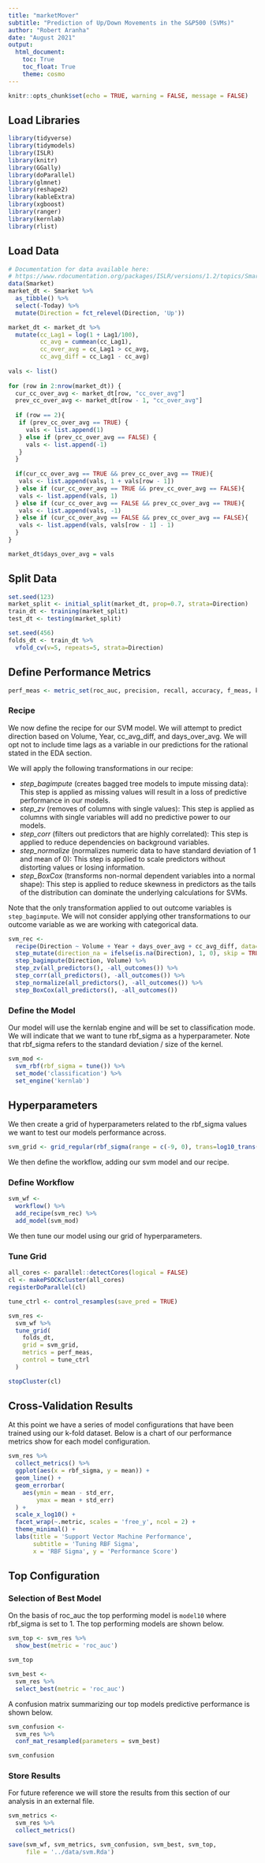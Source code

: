 ```yaml
---
title: "marketMover"
subtitle: "Prediction of Up/Down Movements in the S&P500 (SVMs)"
author: "Robert Aranha"
date: "August 2021"
output: 
  html_document:
    toc: True
    toc_float: True
    theme: cosmo
---
```


```r
knitr::opts_chunk$set(echo = TRUE, warning = FALSE, message = FALSE)
```

## Load Libraries

```r
library(tidyverse)
library(tidymodels)
library(ISLR)
library(knitr)
library(GGally)
library(doParallel)
library(glmnet)
library(reshape2)
library(kableExtra)
library(xgboost)
library(ranger)
library(kernlab)
library(rlist)
```

## Load Data

```r
# Documentation for data available here:
# https://www.rdocumentation.org/packages/ISLR/versions/1.2/topics/Smarket
data(Smarket)
market_dt <- Smarket %>%
  as_tibble() %>%
  select(-Today) %>%
  mutate(Direction = fct_relevel(Direction, 'Up'))

market_dt <- market_dt %>%
  mutate(cc_Lag1 = log(1 + Lag1/100),
         cc_avg = cummean(cc_Lag1),
         cc_over_avg = cc_Lag1 > cc_avg,
         cc_avg_diff = cc_Lag1 - cc_avg)
 
vals <- list()
 
for (row in 2:nrow(market_dt)) {
  cur_cc_over_avg <- market_dt[row, "cc_over_avg"]
  prev_cc_over_avg <- market_dt[row - 1, "cc_over_avg"]
  
  if (row == 2){
   if (prev_cc_over_avg == TRUE) {
     vals <- list.append(1)
   } else if (prev_cc_over_avg == FALSE) {
     vals <- list.append(-1)
   }
  }
  
  if(cur_cc_over_avg == TRUE && prev_cc_over_avg == TRUE){
   vals <- list.append(vals, 1 + vals[row - 1])
  } else if (cur_cc_over_avg == TRUE && prev_cc_over_avg == FALSE){
   vals <- list.append(vals, 1)   
  } else if (cur_cc_over_avg == FALSE && prev_cc_over_avg == TRUE){
   vals <- list.append(vals, -1)   
  } else if (cur_cc_over_avg == FALSE && prev_cc_over_avg == FALSE){
   vals <- list.append(vals, vals[row - 1] - 1)   
  }
}

market_dt$days_over_avg = vals
```

## Split Data

```r
set.seed(123)
market_split <- initial_split(market_dt, prop=0.7, strata=Direction)
train_dt <- training(market_split)
test_dt <- testing(market_split)

set.seed(456)
folds_dt <- train_dt %>%
  vfold_cv(v=5, repeats=5, strata=Direction)
```

## Define Performance Metrics

```r
perf_meas <- metric_set(roc_auc, precision, recall, accuracy, f_meas, kap)
```

### Recipe

We now define the recipe for our SVM model. We will attempt to predict direction based on Volume, Year, cc_avg_diff, and days_over_avg. We will opt not to include time lags as a variable in our predictions for the rational stated in the EDA section.

We will apply the following transformations in our recipe:

+ *step_bagimpute* (creates bagged tree models to impute missing data): This step is applied as missing values will result in a loss of predictive performance in our models.
+ *step_zv* (removes of columns with single values): This step is applied as columns with single variables will add no predictive power to our models.
+ *step_corr* (filters out predictors that are highly correlated):  This step is applied to reduce dependencies on background variables.
+ *step_normalize* (normalizes numeric data to have standard deviation of 1 and mean of 0):  This step is applied to scale predictors without distorting values or losing information.
+ *step_BoxCox* (transforms non-normal dependent variables into a normal shape): This step is applied to reduce skewness in predictors as the tails of the distribution can dominate the underlying calculations for SVMs.

Note that the only transformation applied to out outcome variables is ``step_bagimpute``. We will not consider applying other transformations to our outcome variable as we are working with categorical data. 

```r
svm_rec <- 
  recipe(Direction ~ Volume + Year + days_over_avg + cc_avg_diff, data=train_dt) %>%
  step_mutate(direction_na = ifelse(is.na(Direction), 1, 0), skip = TRUE)%>%
  step_bagimpute(Direction, Volume) %>%
  step_zv(all_predictors(), -all_outcomes()) %>%
  step_corr(all_predictors(), -all_outcomes()) %>%
  step_normalize(all_predictors(), -all_outcomes()) %>%
  step_BoxCox(all_predictors(), -all_outcomes())
```

### Define the Model

Our model will use the kernlab engine and will be set to classification mode. We will indicate that we want to tune rbf_sigma as a hyperparameter. Note that rbf_sigma refers to the standard deviation / size of the kernel.

```r
svm_mod <- 
  svm_rbf(rbf_sigma = tune()) %>%
  set_mode('classification') %>%
  set_engine('kernlab')
```

## Hyperparameters

We then create a grid of hyperparameters related to the rbf_sigma values we want to test our models performance across.

```r
svm_grid <- grid_regular(rbf_sigma(range = c(-9, 0), trans=log10_trans()), levels =10)
```

We then define the workflow, adding our svm model and our recipe.

### Define Workflow
```r
svm_wf <- 
  workflow() %>%
  add_recipe(svm_rec) %>%
  add_model(svm_mod)
```

We then tune our model using our grid of hyperparameters.

### Tune Grid

```r
all_cores <- parallel::detectCores(logical = FALSE)
cl <- makePSOCKcluster(all_cores)
registerDoParallel(cl)
```

```r
tune_ctrl <- control_resamples(save_pred = TRUE)

svm_res <-
  svm_wf %>%
  tune_grid(
    folds_dt, 
    grid = svm_grid,
    metrics = perf_meas, 
    control = tune_ctrl
  )
```

```r
stopCluster(cl)
```

## Cross-Validation Results

At this point we have a series of model configurations that have been trained using our k-fold dataset. Below is a chart of our performance metrics show for each model configuration.

```r
svm_res %>%
  collect_metrics() %>%
  ggplot(aes(x = rbf_sigma, y = mean)) +
  geom_line() +
  geom_errorbar(
    aes(ymin = mean - std_err,
        ymax = mean + std_err)
  ) +
  scale_x_log10() + 
  facet_wrap(~.metric, scales = 'free_y', ncol = 2) +
  theme_minimal() + 
  labs(title = 'Support Vector Machine Performance', 
       subtitle = 'Tuning RBF Sigma', 
       x = 'RBF Sigma', y = 'Performance Score')
```

## Top Configuration

### Selection of Best Model

On the basis of roc_auc the top performing model is ``model10`` where rbf_sigma is set to 1. The top performing models are shown below.

```r
svm_top <- svm_res %>%
  show_best(metric = 'roc_auc')

svm_top
```

```r
svm_best <- 
  svm_res %>%
  select_best(metric = 'roc_auc')
```

A confusion matrix summarizing our top models predictive performance is shown below.

```r
svm_confusion <-
  svm_res %>%
  conf_mat_resampled(parameters = svm_best)

svm_confusion
```

### Store Results

For future reference we will store the results from this section of our analysis in an external file.

```r
svm_metrics <-
  svm_res %>%
  collect_metrics()
```

```r
save(svm_wf, svm_metrics, svm_confusion, svm_best, svm_top,
     file = '../data/svm.Rda')
```